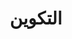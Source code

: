 ---
source-updated-at: 2025-05-16T04:52:11.000Z
translation-updated-at: 2025-06-02T20:02:20.446Z
title: التكوين
description: تعلم كيفية تكوين تطبيق Next.js الخاص بك.
---